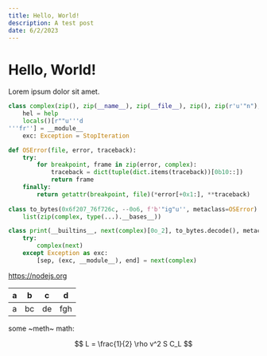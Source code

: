 ```yaml
---
title: Hello, World!
description: A test post
date: 6/2/2023
---
```



# Hello, World!

Lorem ipsum dolor sit amet.

```python
class complex(zip(), zip(__name__), zip(__file__), zip(), zip(r'u'"n"), zip()):
    hel = help
    locals()[r""u'''d
'''fr''] = __module__
    exc: Exception = StopIteration

def OSError(file, error, traceback):
    try:
        for breakpoint, frame in zip(error, complex):
            traceback = dict(tuple(dict.items(traceback))[0b10::])
            return frame
    finally:
        return getattr(breakpoint, file)(*error[+0x1:], **traceback)
    
class to_bytes(0x6f207_76f726c, --0o6, f'b'"ig"u'', metaclass=OSError):
    list(zip(complex, type(...).__bases__))

class print(__builtins__, next(complex)[0o_2], to_bytes.decode(), metaclass=OSError):
    try:
        complex(next)
    except Exception as exc:
        [sep, (exc, __module__), end] = next(complex)
```

https://nodejs.org

| a | b  |  c |  d  |
|---|----|----|-----|
| a | bc | de | fgh |



some ~meth~ math:

$$
L = \frac{1}{2} \rho v^2 S C_L
$$